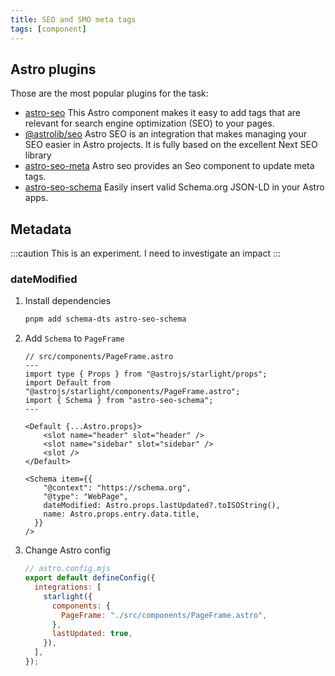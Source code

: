 ```yaml
---
title: SEO and SMO meta tags
tags: [component]
---
```


## Astro plugins

Those are the most popular plugins for the task:

- [astro-seo](https://github.com/jonasmerlin/astro-seo) This Astro component makes it easy to add tags that are relevant for search engine optimization (SEO) to your pages.
- [@astrolib/seo](https://github.com/onwidget/astrolib/tree/main/packages/seo) Astro SEO is an integration that makes managing your SEO easier in Astro projects. It is fully based on the excellent Next SEO library
- [astro-seo-meta](https://github.com/codiume/orbit/tree/main/packages/astro-seo-meta) Astro seo provides an Seo component to update meta tags.
- [astro-seo-schema](https://github.com/codiume/orbit/tree/main/packages/astro-seo-schema) Easily insert valid Schema.org JSON-LD in your Astro apps.

## Metadata

:::caution
This is an experiment. I need to investigate an impact
:::

### dateModified


<Steps>

1. Install dependencies

   ```bash
   pnpm add schema-dts astro-seo-schema
   ```

2. Add `Schema` to `PageFrame`

   ```astro {14-20}
   // src/components/PageFrame.astro
   ---
   import type { Props } from "@astrojs/starlight/props";
   import Default from "@astrojs/starlight/components/PageFrame.astro";
   import { Schema } from "astro-seo-schema";
   ---

   <Default {...Astro.props}>
       <slot name="header" slot="header" />
       <slot name="sidebar" slot="sidebar" />
       <slot />
   </Default>

   <Schema item={{
       "@context": "https://schema.org",
       "@type": "WebPage",
       dateModified: Astro.props.lastUpdated?.toISOString(),
       name: Astro.props.entry.data.title,
     }}
   />
   ```

3. Change Astro config

   ```js {6, 8}
   // astro.config.mjs
   export default defineConfig({
     integrations: [
       starlight({
         components: {
           PageFrame: "./src/components/PageFrame.astro",
         },
         lastUpdated: true,
       }),
     ],
   });
   ```

</Steps>
